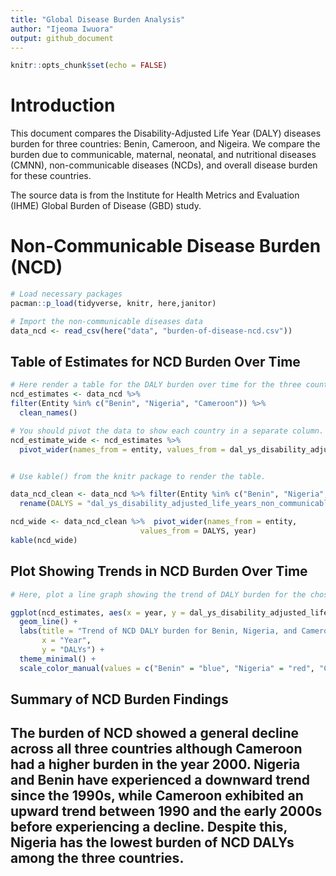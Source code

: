 ```yaml
---
title: "Global Disease Burden Analysis"
author: "Ijeoma Iwuora"
output: github_document
---
```


```r
knitr::opts_chunk$set(echo = FALSE)
```

# Introduction

This document compares the Disability-Adjusted Life Year (DALY) diseases burden for three countries: Benin, Cameroon, and Nigeira. We compare the burden due to communicable, maternal, neonatal, and nutritional diseases (CMNN), non-communicable diseases (NCDs), and overall disease burden for these countries. 

The source data is from the Institute for Health Metrics and Evaluation (IHME) Global Burden of Disease (GBD) study. 



# Non-Communicable Disease Burden (NCD)

```r
# Load necessary packages
pacman::p_load(tidyverse, knitr, here,janitor)

# Import the non-communicable diseases data
data_ncd <- read_csv(here("data", "burden-of-disease-ncd.csv"))


```

## Table of Estimates for NCD Burden Over Time

```r
# Here render a table for the DALY burden over time for the three countries 
ncd_estimates <- data_ncd %>% 
filter(Entity %in% c("Benin", "Nigeria", "Cameroon")) %>% 
  clean_names()

# You should pivot the data to show each country in a separate column.
ncd_estimate_wide <- ncd_estimates %>% 
  pivot_wider(names_from = entity, values_from = dal_ys_disability_adjusted_life_years_non_communicable_diseases_sex_both_age_age_standardized_rate)


# Use kable() from the knitr package to render the table.

data_ncd_clean <- data_ncd %>% filter(Entity %in% c("Benin", "Nigeria", "Cameroon")) %>% clean_names() %>% 
  rename(DALYS = "dal_ys_disability_adjusted_life_years_non_communicable_diseases_sex_both_age_age_standardized_rate")

ncd_wide <- data_ncd_clean %>%  pivot_wider(names_from = entity, 
                             values_from = DALYS, year) 
kable(ncd_wide)


```

## Plot Showing Trends in NCD Burden Over Time 

```r
# Here, plot a line graph showing the trend of DALY burden for the chosen countries over time. You can use ggplot2 to create this plot. Each country's line should be a different color.

ggplot(ncd_estimates, aes(x = year, y = dal_ys_disability_adjusted_life_years_non_communicable_diseases_sex_both_age_age_standardized_rate, color = entity)) +
  geom_line() +
  labs(title = "Trend of NCD DALY burden for Benin, Nigeria, and Cameroon",
       x = "Year",
       y = "DALYs") +
  theme_minimal() +
  scale_color_manual(values = c("Benin" = "blue", "Nigeria" = "red", "Cameroon" = "green"))  

```

## Summary of NCD Burden Findings

## The burden of NCD showed a general decline across all three countries although Cameroon had a higher burden in the year 2000. Nigeria and Benin have experienced a downward trend since the 1990s, while Cameroon exhibited an upward trend between 1990 and the early 2000s before experiencing a decline. Despite this, Nigeria has the lowest burden of NCD DALYs among the three countries.


